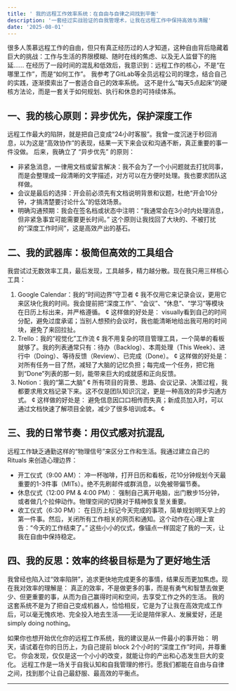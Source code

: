 ```yaml
---
title: ' 我的远程工作效率系统：在自由与自律之间找到平衡'
description: '一套经过实战验证的自我管理术，让我在远程工作中保持高效与清醒'
date: '2025-08-01'
---
```

很多人羡慕远程工作的自由，但只有真正经历过的人才知道，这种自由背后隐藏着巨大的挑战：工作与生活的界限模糊、随时在线的焦虑、以及无人监督下的拖延……
在经历了一段时间的混乱和低效后，我意识到：远程工作的核心，不是“在哪里工作”，而是“如何工作”。 我参考了GitLab等全员远程公司的理念，结合自己的实践，逐渐摸索出了一套适合自己的效率系统。
这不是什么“每天5点起床”的硬核方法论，而是一套关于如何规划、执行和休息的可持续体系。

## 一、我的核心原则：异步优先，保护深度工作
远程工作最大的陷阱，就是把自己变成“24小时客服”。我曾一度沉迷于秒回消息，以为这是“高效协作”的表现，结果一天下来会议和沟通不断，真正重要的事一件没做。
后来，我确立了 “异步优先” 的原则：
*	非紧急消息，一律用文档或留言解决：我不会为了一个小问题就去打扰同事，而是会整理成一段清晰的文字描述，对方可以在方便时处理。我也要求团队这样做。
*	会议是最后的选择：开会前必须先有文档说明背景和议题，杜绝“开会10分钟，才搞清楚要讨论什么”的低效场景。
* 	明确沟通预期：我会在签名档或状态中注明：“我通常会在3小时内处理消息，但非紧急事宜可能需要更长时间。”
这个原则让我找回了大块的、不被打扰的“深度工作时间”，这是高效产出的基石。

## 二、我的武器库：极简但高效的工具组合
我尝试过无数效率工具，最后发现，工具越多，精力越分散。现在我只用三样核心工具：
1.	Google Calendar：我的“时间边界”守卫者
¢	我不仅用它来记录会议，更用它来区块化我的时间。我会提前把“深度工作”、“会议”、“休息”、“学习”等模块在日历上标出来，并严格遵循。
¢	这样做的好处是：  visually看到自己的时间分配，避免过度承诺；当别人想预约会议时，我也能清晰地给出我可用的时间块，避免了来回拉扯。
2.	Trello：我的“视觉化”工作流
¢	我不用复杂的项目管理工具，一个简单的看板就够了。我的列表通常只有：待办（Backlog）、本周处理（This Week）、进行中（Doing）、等待反馈（Review）、已完成（Done）。
¢	这样做的好处是： 对所有任务一目了然，减轻了大脑的记忆负担；每完成一个任务，把它拖到“Done”列表的那一刻，能带来巨大的成就感和正向反馈。
3.	Notion：我的“第二大脑”
¢	所有项目的背景、思路、会议记录、决策过程，我都要求用文档记录下来。这不仅是团队知识沉淀，更是一种高效的异步沟通方式。
¢	这样做的好处是： 避免信息因口口相传而失真；新成员加入时，可以通过文档快速了解项目全貌，减少了很多培训成本。
¢	
## 三、我的日常节奏：用仪式感对抗混乱
远程工作缺乏通勤这样的“物理信号”来区分工作和生活。我通过建立自己的Rituals 来创造心理边界：
*	开工仪式（9:00 AM）： 冲一杯咖啡，打开日历和看板，花10分钟规划今天最重要的1-3件事（MITs）。绝不先刷邮件或群消息，以免被带偏节奏。
*	休息仪式（12:00 PM & 4:00 PM）： 强制自己离开电脑，出门散步15分钟，或者做几个拉伸动作。物理空间的切换对于精神恢复至关重要。
*	收工仪式（6:30 PM）： 在日历上标记今天完成的事项，简单规划明天早上的第一件事。然后，关闭所有工作相关的网页和通知。这个动作在心理上宣告：“今天的工作结束了。”
这些小小的仪式，像锚点一样固定了我的一天，让我在自由中保持稳定。

## 四、我的反思：效率的终极目标是为了更好地生活
我曾经也陷入过“效率陷阱”，追求更快地完成更多的事情，结果反而更加焦虑。现在我对效率的理解是：
真正的效率，不是做更多的事，而是有勇气和智慧去做更少、但更重要的事，从而为自己赢得时间和空间，去享受工作之外的生活。
我的这套系统不是为了把自己变成机器人，恰恰相反，它是为了让我在高效完成工作后，可以毫无愧疚地、完全投入地去生活——无论是陪伴家人、发展爱好，还是 simply doing nothing。

如果你也想开始优化你的远程工作系统，我的建议是从一件最小的事开始：
明天，请试着在你的日历上，为自己提前 block 2个小时的“深度工作”时间，并尊重它。 你会发现，仅仅是这一个小小的改变，就能让你的产出和心态发生巨大的变化。
远程工作是一场关于自我认知和自我管理的修行。愿我们都能在自由与自律之间，找到那个让自己最舒服、最高效的平衡点。




---

